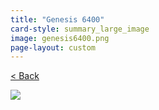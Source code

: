 ```yaml
---
title: "Genesis 6400"
card-style: summary_large_image
image: genesis6400.png
page-layout: custom
---
```


[\< Back](index.qmd){.btn .btn-secondary .btn role="button"}

![](genesis6400.png){.full-art-display}
